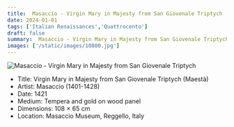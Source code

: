 ```yaml
---
title:  Masaccio - Virgin Mary in Majesty from San Giovenale Triptych
date: 2024-01-01
tags: ['Italian Renaissances','Quattrocento']
draft: false
summary:  Masaccio - Virgin Mary in Majesty from San Giovenale Triptych (Maestà)
images: ['/static/images/10800.jpg']
---
```


![ Masaccio - Virgin Mary in Majesty from San Giovenale Triptych](/static/images/10800.jpg)

* Title: Virgin Mary in Majesty from San Giovenale Triptych (Maestà)
* Artist:  Masaccio (1401-1428)
* Date: 1421
* Medium: Tempera and gold on wood panel
* Dimensions: 108 × 65 cm
* Location: Masaccio Museum, Reggello, Italy


